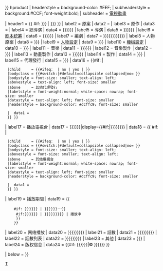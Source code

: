 {{Infobox
| child = {{{child|<includeonly>yes</includeonly>}}}

| bodystyle      = border-spacing:2px;
| headerclass = {{#ifeq:{{{collapsible|}}}|yes|collapsible {{#if:{{{state|}}}|{{{state}}}|autocollapse}}}} hproduct
| headerstyle  = background-color: #EEF;
| subheaderstyle = background:#CCF; font-weight:bold;
| subheader      = [[電視動畫]]

| header1 = {{ #if: {{{標題|{{{タイトル|}}}}}} | {{{標題|{{{タイトル}}}}}} }}
| label2  = 原案
|  data2  = {{{原案|}}}
| label3  = 原作
|  data3  = {{{原作|}}}
| label4  = 總導演
|  data4  = {{{總導演|{{{總監督|{{{総監督|}}}}}}}}}
| label5  = 導演
|  data5  = {{{導演|{{{監督|{{{director|}}}}}}}}}
| label6  = [[剧本统筹]]
|  data6  = {{{系列構成|{{{シリーズ構成|{{{劇本統籌|}}}}}}}}}
| label7  = 編劇
|  data7  = {{{腳本|{{{脚本|{{{編劇|{{{劇本|{{{writer|}}}}}}}}}}}}}}}
| label8  = 人物原案
|  data8  = {{{人物原案|{{{キャラクター原案|}}}}}}
| label9  = [[人物設計|人物設定]]
|  data9  = {{{人物設定|{{{キャラクターデザイン|}}}}}}
| label10 = [[機械設定]]
|  data10 = {{{機械設定|{{{メカニックデザイン|}}}}}}
| label11 = 音樂
|  data11 = {{{音樂|{{{音楽|{{{music|}}}}}}}}}
| label12 = 音樂製作
|  data12 = {{{音樂製作|{{{音楽制作|}}}}}}
| label13 = 動畫製作
|  data13 = {{{動畫製作|{{{アニメーション制作|{{{制作|}}}}}}}}}
| label14 = 製作
|  data14 = {{{製作|{{{studio|}}}}}}
| label15 = 代理發行
|  data15 = {{{代理發行|{{{licensee|}}}}}}
|  data16 = {{#if: {{{其他代理發行|}}}|{{Infobox
  |subbox    = {{#ifeq: {{{hide|}}} | no | | yes }}
  |child     = {{#ifeq: {{{hide|}}} | no | yes | }}
  |bodyclass = {{#switch:{{{hide|}}}|#default=collapsible collapsed|no= }}
  |bodystyle = font-size: smaller; text-align: left; 
  |abovestyle = text-align: left; font-size: smaller
  |above     = 其他代理發行
  |labelstyle = font-weight:normal; white-space: nowrap; font-size: smaller
  |datastyle = text-align: left; font-size: smaller
  |headerstyle = background-color: #dcffc9; font-size: smaller

  |  data1 = {{{其他代理發行|}}}
  }} }}
| label17 = 播放電視台
|  data17 = {{{播放電視台|{{{放送局|{{{電視台|}}}}}}}}}|display={{#if:{{{其他電視台|}}}|<span class="description">{{{播放電視台|{{{放送局|{{{電視台}}}}}}}}}</span>}}
|  data18 = {{ #if: {{{其他電視台|}}}|{{Infobox
  |subbox    = {{#ifeq: {{{hide|}}} | no | | yes }}
  |child     = {{#ifeq: {{{hide|}}} | no | yes | }}
  |bodyclass = {{#switch:{{{hide|}}}|#default=collapsible collapsed|no= }}
  |bodystyle = font-size: smaller; text-align: left; 
  |abovestyle = font-size: smaller; text-align: left;
  |above     = 其他電視台
  |labelstyle = font-weight:normal; white-space: nowrap; font-size: smaller
  |datastyle = text-align: left; font-size: smaller
  |headerstyle = background-color: #dcffc9; font-size: smaller

  |  data1 = {{{其他電視台|}}}
  }} }}
| label19 = 播放期間
|  data19 = {{
     #if: {{{播放開始|{{{放送開始|{{{first|}}}}}}}}} | {{{播放開始|{{{放送開始|{{{first}}}}}}}}}－{{
      #if:{{{播放完結|{{{播放結束|}}}{{{放送終了|{{{last|}}}}}}}}} | {{{播放完結|{{{播放結束|{{{放送終了|{{{last}}}}}}}}}}}} | 播放中
      }} 
     }}
| label20 = 网络播放
|  data20 = {{{網路|{{{网络|{{{網絡|{{{network|}}}}}}}}}}}}
| label21 = 話數
|  data21 = {{{話數|{{{話数|{{{集數|{{{episodes|}}}}}}}}}}}}
| label22 = 話數列表
|  data22 = {{{話數列表|{{{話数一覧|{{{集數列表|{{{episodes_list|}}}}}}}}}}}}
| label23 = 其他
|  data23 = {{{其他|{{{その他|}}}}}}
| label24 = 版权信息
|  data24 = {{#if: {{{版權|{{{Copyright|{{{コピーライト|}}}}}}}}}|<strong>©</strong> {{{版權|{{{Copyright|{{{コピーライト|}}}}}}}}}<!-- -->}}

|   below = {{{below|}}}
}}<noinclude>
[[Category:Infobox animanga|T]]
</noinclude>